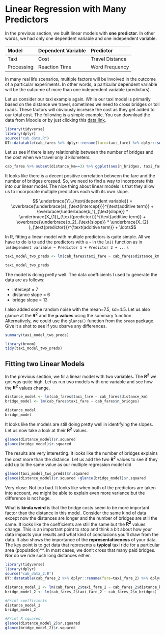 # Linear Regression with Many Predictors

In the previous section, we built linear models with **one predictor**. In other words, we had only one dependent variable and one independent variable. 

|**Model**| **Dependent Variable** | **Predictor**  | 
|:-----|:----|:-----|
| Taxi  | Cost | Travel Distance |
| Processing | Reaction Time | Word Frequency |


In many real life scenarios, multiple factors will be involved in the outcome of a particular experiments. In other words, a particular dependent variable will be the outcome of more than one independent variable (predictors). 

Let us consider our taxi example again. While our taxi model is primarily based on the distance we travel, sometimes we need to cross bridges or toll roads. These factors will obviously increase the cost as they get added to our total cost. The following is a simple example. You can download the data from Moodle or by just clicking this [data link]('https://github.com/umitatlamaz/ling_411/blob/main/cab_fares.csv'). 


```r
library(tidyverse)
library(dplyr)
source("cab_data.R")
DT::datatable(cab_fares %>% dplyr::rename(fare=taxi_fare) %>% dplyr::select(fare, distance_km, n_bridges), options = list(searching = FALSE), rownames = FALSE)
```


Let us see if there is any relationship between the number of bridges and the cost when we travel only 3 kilometers. 


```r

cab_fares %>% subset(distance_km==3) %>% ggplot(aes(n_bridges, taxi_fare)) + geom_point() + xlab("Number of bridges crossed") + ylab("fare (3kms)")
```

It looks like there is a decent positive correlation between the fare and the number of bridges crossed. So, we need to find a way to incorporate this into our linear model. The nice thing about linear models is that they allow us to incorporate multiple predictors each with its own slope.


$$ \underbrace{Y}_{\text{dependent variable}} =
            \overbrace{\underbrace{a}_{\text{intercept}}}^{\text{additive term}} + 
            \overbrace{\underbrace{b_1}_{\text{slope}} * \underbrace{X_{1}}_{\text{predictor}}}^{\text{additive term}} + 
            \overbrace{\underbrace{b_2}_{\text{slope}} * \underbrace{X_{2} }_{\text{predictor}}}^{\text{additive term}} +  
            \ldots$$

In R, fitting a linear model with multiple predictors is quite simple. All we have to do is to add the predictors with a `+` in the `lm()` function as in `lm(dependent variable ~ Predictor 1 + Predictor 2 + ...)`.


```r

taxi_model_two_preds <- lm(cab_fares$taxi_fare ~ cab_fares$distance_km + cab_fares$n_bridges)

taxi_model_two_preds

```

The model is doing pretty well. The data coefficients I used to generate the data are as follows:

* intercept = 7
* distance slope = 6
* bridge slope = 13

I also added some random noise with the mean=7.5, sd=4.5. Let us also glance at the **R<sup>2</sup>** and the **p.values** using the summary function. Alternatively, we could use the `glance()` function from the `broom` package. Give it a shot to see if you obsrve any differences. 

```r
summary(taxi_model_two_preds)
```



```r
library(broom)
tidy(taxi_model_two_preds)
```

## Fitting two Linear Models
In the previous section, we fir a linear model with two variables. The **R<sup>2</sup>** we got was quite high. Let us run two models with one variable and see how the **R<sup>2</sup>** values change.

```r
distance_model <- lm(cab_fares$taxi_fare ~ cab_fares$distance_km)
bridge_model <- lm(cab_fares$taxi_fare ~ cab_fares$n_bridges)

distance_model
bridge_model

```


It looks like the models are still doing pretty well in identifying the slopes. Let us now take a look at their **R<sup>2</sup>** values. 

```r
glance(distance_model)$r.squared
glance(bridge_model)$r.squared
```

The results are very interesting. It looks like the number of bridges explains the cost more than the distance. Let us add the two **R<sup>2</sup>** values to see if they add up to the same value as our multiple regression model did. 

```r

glance(taxi_model_two_preds)$r.squared
glance(distance_model)$r.squared +glance(bridge_model)$r.squared
```

Very close. Not too bad. It looks like when both of the predictors are taken into account, we might be able to explain even more variance but the difference is not huge. 

What is **kinda weird**  is that the bridge costs seem to be more important factor than the distance in this model. Consider the same kind of data except now the distances are longer and the number of bridges are still the same. It looks like the coefficients are still the same but the **R<sup>2</sup>** values change. This is an important point to stop and think a bit about how your data impacts your results and what kind of conclusions you'll draw from the data. It also shows the importance of the **representativeness** of your data. The key point is to get data that represents a **typical** taxi ride for a particular area (population)**. In most cases, we don't cross that many paid bridges. Nor do we ride such long distances either. 


```r
library(tidyverse)
library(dplyr)
source("cab_data_2.R")
DT::datatable(cab_fares_2 %>% dplyr::rename(fare=taxi_fare_2) %>% dplyr::select(fare, distance_km, n_bridges), options = list(searching = FALSE), rownames = FALSE)
```


```r

distance_model_2 <- lm(cab_fares_2$taxi_fare_2 ~ cab_fares_2$distance_km)
bridge_model_2 <- lm(cab_fares_2$taxi_fare_2 ~ cab_fares_2$n_bridges)

#Print coefficients
distance_model_2
bridge_model_2

#Print R squared.
glance(distance_model_2)$r.squared
glance(bridge_model_2)$r.squared


```

